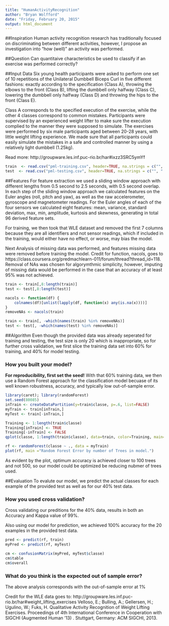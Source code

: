 ```yaml
---
title: "HumanActivityRecognition"
author: "Bryan Wolfford"
date: "Friday, February 20, 2015"
output: html_document
---
```


##Inspiration
Human activity recognition research has traditionally focused on discriminating between different activities, however, I propose an investigation into "how (well)" an activity was performed.

##Question
Can quantitaive characteristics be used to classify if an exercise was performed correctly?

##Input Data
Six young health participants were asked to perform one set of 10 repetitions of the Unilateral Dumbbell Biceps Curl in five different fashions: exactly according to the specification (Class A), throwing the elbows to the front (Class B), lifting the dumbbell only halfway (Class C), lowering the dumbbell only halfway (Class D) and throwing the hips to the front (Class E).

Class A corresponds to the specified execution of the exercise, while the other 4 classes correspond to common mistakes. Participants were supervised by an experienced weight lifter to make sure the execution complied to the manner they were supposed to simulate. The exercises were performed by six male participants aged between 20-28 years, with little weight lifting experience. We made sure that all participants could easily simulate the mistakes in a safe and controlled manner by using a relatively light dumbbell (1.25kg).

Read more: http://groupware.les.inf.puc-rio.br/har#ixzz3SRC5ymYf

```r
train  <- read.csv("pml-training.csv", header=TRUE, na.strings = c("", " ","NA"))
test  <- read.csv("pml-testing.csv", header=TRUE, na.strings = c("", " ","NA"))
```

##Features
For feature extraction we used a sliding window approach with different lengths from 0.5 second to 2.5 seconds, with 0.5 second overlap. In each step of the sliding window approach we calculated features on the Euler angles (roll, pitch and yaw), as well as the raw accelerometer, gyroscope and magnetometer readings. For the Euler angles of each of the four sensors we calculated eight features: mean, variance, standard deviation, max, min, amplitude, kurtosis and skewness, generating in total 96 derived feature sets.

For training, we then took that WLE dataset and removed the first 7 columns because they are all identifiers and not sensor readings, which if included in the training, would either have no effect, or worse, may bias the model.

Next Analysis of missing data was performed, and features missing data were removed before training the model. Credit for function, nacols, goes to https://class.coursera.org/predmachlearn-011/forum/thread?thread_id=118. Removal of NAs was chosen for algorymthmic simplicity, however, imputing of missing data would be performed in the case that an accuracy of at least 95% was not achieved.

```r
train <- train[,8:length(train)]
test <- test[,8:length(test)]

nacols <- function(df) {
    colnames(df)[unlist(lapply(df, function(x) any(is.na(x))))]
}
removeNAs <- nacols(train)

train <- train[, -which(names(train) %in% removeNAs)]
test <- test[, -which(names(test) %in% removeNAs)]
```

##Algorithm
Even though the provided data was already seperated for training and testing, the test size is only 20 which is inappropriate, so for further cross validation, we first slice the training data set into 60% for training, and 40% for model testing.

### How you built your model?
**For reproducibility, first set the seed!** With that 60% training data, we then use a Random Forest approach for the classification model becuase of its well known robustness, accuracy, and typically low out-of-sample error.
```r
library(caret); library(randomForest)
set.seed(80085)
inTrain <- createDataPartition(y=train$classe, p=.6, list=FALSE)
myTrain <- train[inTrain,]
myTest <- train[-inTrain,]

Training <- 1:length(train$classe)
Training[inTrain] <- TRUE
Training[-inTrain] <- FALSE
qplot(classe, 1:length(train$classe), data=train, color=Training, main="Classification Data for Training and Testing", xlab="Sample Classification", ylab="Data Index")
```

```r
rf <- randomForest(classe ~ ., data = myTrain)
plot(rf, main ="Random Forest Error by number of Trees in model.")
```

As evident by the plot, optimum accuracy is achieved closer to 100 trees and not 500, so our model could be optimized be reducing nubmer of trees used.

##Evaluation
To evalute our model, we predict the actual classes for each example of the provided test as well as for our 40% test data.

### How you used cross validation?
Cross validating our preditions for the 40% data, results in both an Accuracy and Kappa value of 99%.

Also using our model for prediction, we achieved 100% accuracy for the 20 examples in the provided test data. 

```r
pred <- predict(rf, train)
myPred <- predict(rf, myTest)

cm <- confusionMatrix(myPred, myTest$classe)
cm$table
cm$overall
```

### What do you think is the expected out of sample error?
The above analysis corresponds with the out-of-sample error at 1%

Credit for the WLE data goes to:
http://groupware.les.inf.puc-rio.br/har#weight_lifting_exercises
Velloso, E.; Bulling, A.; Gellersen, H.; Ugulino, W.; Fuks, H. Qualitative Activity Recognition of Weight Lifting Exercises. Proceedings of 4th International Conference in Cooperation with SIGCHI (Augmented Human '13) . Stuttgart, Germany: ACM SIGCHI, 2013.